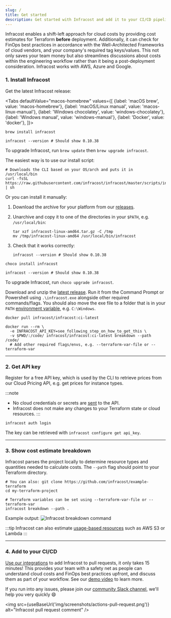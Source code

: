 ```yaml
---
slug: /
title: Get started
description: Get started with Infracost and add it to your CI/CD pipeline to view AWS/Azure/Google cost estimates in pull requests.
---
```



Infracost enables a shift-left approach for cloud costs by providing cost estimates for Terraform **before** deployment. Additionally, it can check for FinOps best practices in accordance with the Well-Architected Frameworks of cloud vendors, and your company's required tag keys/values. This not only saves your team money but also streamlines discussions about costs within the engineering workflow rather than it being a post-deployment consideration. Infracost works with AWS, Azure and Google.

### 1. Install Infracost

Get the latest Infracost release:

<Tabs
defaultValue="macos-homebrew"
values={[
{label: 'macOS brew', value: 'macos-homebrew'},
{label: 'macOS/Linux manual', value: 'macos-linux-manual'},
{label: 'Windows chocolatey', value: 'windows-chocolatey'},
{label: 'Windows manual', value: 'windows-manual'},
{label: 'Docker', value: 'docker'},
]}>
<TabItem value="macos-homebrew">

```shell
brew install infracost

infracost --version # Should show 0.10.38
```

To upgrade Infracost, run `brew update` then `brew upgrade infracost`.

</TabItem>
<TabItem value="macos-linux-manual">

The easiest way is to use our install script:

```shell
# Downloads the CLI based on your OS/arch and puts it in /usr/local/bin
curl -fsSL https://raw.githubusercontent.com/infracost/infracost/master/scripts/install.sh | sh
```

Or you can install it manually:

1. Download the archive for your platform from our [releases](https://github.com/infracost/infracost/releases/latest).
2. Unarchive and copy it to one of the directories in your `$PATH`, e.g. `/usr/local/bin`:

   ```shell
   tar xzf infracost-linux-amd64.tar.gz -C /tmp
   mv /tmp/infracost-linux-amd64 /usr/local/bin/infracost
   ```

3. Check that it works correctly:

   ```shell
   infracost --version # Should show 0.10.38
   ```

</TabItem>
<TabItem value="windows-chocolatey">

```shell
choco install infracost

infracost --version # Should show 0.10.38
```

To upgrade Infracost, run `choco upgrade infracost`.

</TabItem>
<TabItem value="windows-manual">

Download and unzip the [latest release](https://github.com/infracost/infracost/releases/latest/download/infracost-windows-amd64.zip). Run it from the Command Prompt or Powershell using `.\infracost.exe` alongside other required commands/flags. You should also move the exe file to a folder that is in your `PATH` [environment variable](https://stackoverflow.com/questions/1618280/where-can-i-set-path-to-make-exe-on-windows), e.g. `C:\Windows`.

</TabItem>
<TabItem value="docker">

```shell
docker pull infracost/infracost:ci-latest

docker run --rm \
  -e INFRACOST_API_KEY=see_following_step_on_how_to_get_this \
  -v $PWD/:/code/ infracost/infracost:ci-latest breakdown --path /code/
  # Add other required flags/envs, e.g. --terraform-var-file or --terraform-var
```

</TabItem>
</Tabs>

---

### 2. Get API key

Register for a free API key, which is used by the CLI to retrieve prices from our Cloud Pricing API, e.g. get prices for instance types.

:::note

- No cloud credentials or secrets are [sent](/docs/faq/#what-data-is-sent-to-the-cloud-pricing-api) to the API.
- Infracost does not make any changes to your Terraform state or cloud resources.
  :::

```shell
infracost auth login
```

The key can be retrieved with `infracost configure get api_key`.

---

### 3. Show cost estimate breakdown

Infracost parses the project locally to determine resource types and quantities needed to calculate costs. The `--path` flag should point to your Terraform directory.

```shell
# You can also: git clone https://github.com/infracost/example-terraform
cd my-terraform-project
```

```shell
# Terraform variables can be set using --terraform-var-file or --terraform-var
infracost breakdown --path .
```

<p>
  Example output:
  <img
    src={useBaseUrl('img/screenshots/get-started-breakdown.png')}
    alt="Infracost breakdown command"
  />
</p>

:::tip
Infracost can also estimate [usage-based resources](/docs/features/usage_based_resources/) such as AWS S3 or Lambda
:::

---

### 4. Add to your CI/CD

[Use our integrations](/docs/integrations/cicd) to add Infracost to pull requests, it only takes 15 minutes! This provides your team with a safety net as people can understand cloud costs and FinOps best practices upfront, and discuss them as part of your workflow. See our [demo video](https://www.youtube.com/watch?v=BQeO137DDo8) to learn more.

If you run into any issues, please join our [community Slack channel](https://www.infracost.io/community-chat), we'll help you very quickly 😄

<img
  src={useBaseUrl('img/screenshots/actions-pull-request.png')}
  alt="Infracost pull request comment"
/>
